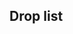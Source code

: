 ==Drop list==
<!--
AUTOGENERATED, leave a comment on this subpage if you have found any issues
(incorrect or missing info, non-optimal order, etc.)
Also, please list it in alphabetical order.
-->
{{Event/Section}}
{{DropList
|no_legend = true
|filter_button = true
|nodes = K, M, N, T, R
|boss = T, R
|Akitsushima: M/Easy, N/Hard
|Arashi: T/Easy
|Etorofu: T/Easy
|Fujinami: T/Easy
|Hagikaze: T/Easy
|Hiryuu: T/Easy
|Littorio: T/Easy
|Kamikaze: M/Easy, N/Medium, K/Medium, R/Medium, T/Easy
|Kamoi: T/Easy
|Littorio: T/Easy
|Mizuho: M/Easy, N/Easy, K/Hard, R/Hard
|Mutsu: T/Easy
|Nagato: T/Easy
|Okinami: T/Easy
|Roma: T/Easy
|Shoukaku: T/Easy
|Yahagi: T/Easy
|Yukikaze: T/Easy
|Zuikaku: T/Easy
}}
</div>{{clear}} <!-- collapsible -->
